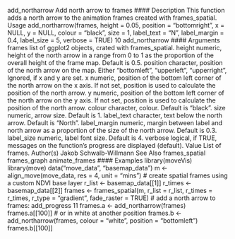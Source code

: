 add_northarrow Add north arrow to frames
#### Description
This function adds a north arrow to the animation frames created with frames_spatial.
Usage
add_northarrow(frames, height = 0.05, position = "bottomright",
x = NULL, y = NULL, colour = "black", size = 1,
label_text = "N", label_margin = 0.4, label_size = 5,
verbose = TRUE)
10 add_northarrow
#### Arguments 
frames list of ggplot2 objects, crated with frames_spatial.
height numeric, height of the north arrow in a range from 0 to 1 as the proportion of
the overall height of the frame map. Default is 0.5.
position character, position of the north arrow on the map. Either "bottomleft", "upperleft", "upperright", Ignored, if x and y are set.
x numeric, position of the bottom left corner of the north arrow on the x axis. If
not set, position is used to calculate the position of the north arrow.
y numeric, position of the bottom left corner of the north arrow on the y axis. If
not set, position is used to calculate the position of the north arrow.
colour character, colour. Default is "black".
size numeric, arrow size. Default is 1.
label_text character, text below the north arrow. Default is "North".
label_margin numeric, margin between label and north arrow as a proportion of the size of the
north arrow. Default is 0.3.
label_size numeric, label font size. Default is 4.
verbose logical, if TRUE, messages on the function’s progress are displayed (default).
Value
List of frames.
Author(s)
Jakob Schwalb-Willmann
See Also
frames_spatial frames_graph animate_frames
#### Examples
library(moveVis)
library(move)
data("move_data", "basemap_data")
m <- align_move(move_data, res = 4, unit = "mins")
# create spatial frames using a custom NDVI base layer
r_list <- basemap_data[[1]]
r_times <- basemap_data[[2]]
frames <- frames_spatial(m, r_list = r_list, r_times = r_times, r_type = "gradient",
fade_raster = TRUE)
# add a north arrow to frames:
add_progress 11
frames.a <- add_northarrow(frames)
frames.a[[100]]
# or in white at another position
frames.b <- add_northarrow(frames, colour = "white", position = "bottomleft")
frames.b[[100]]
